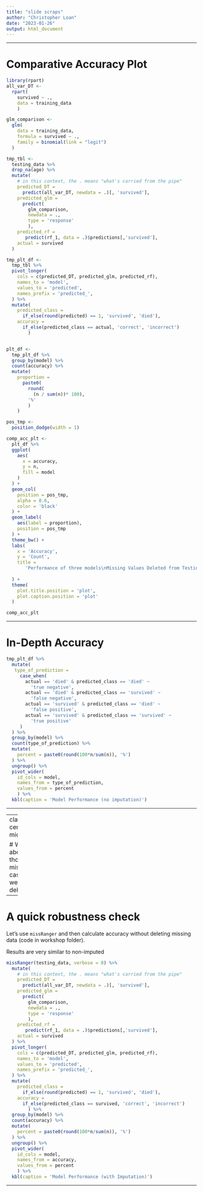 ```yaml
---
title: "slide scraps"
author: "Christopher Loan"
date: "2023-01-26"
output: html_document
---
```


---

# Comparative Accuracy Plot

```r
library(rpart)
all_var_DT <- 
  rpart(
    survived ~ ., 
    data = training_data
    )

glm_comparison <-
  glm(
    data = training_data,
    formula = survived ~ ., 
    family = binomial(link = "logit")
  )

tmp_tbl <- 
  testing_data %>% 
  drop_na(age) %>% 
  mutate(
    # in this context, the . means "what's carried from the pipe"
    predicted_DT = 
      predict(all_var_DT, newdata = .)[, 'survived'], 
    predicted_glm = 
      predict(
        glm_comparison,
        newdata = ., 
        type = 'response'
        ), 
    predicted_rf = 
       predict(rf_1, data = .)$predictions[,'survived'],
    actual = survived
  )

tmp_plt_df <- 
  tmp_tbl %>%
  pivot_longer(
    cols = c(predicted_DT, predicted_glm, predicted_rf), 
    names_to = 'model', 
    values_to = 'predicted', 
    names_prefix = 'predicted_', 
  ) %>% 
  mutate(
    predicted_class = 
      if_else(round(predicted) == 1, 'survived', 'died'),
    accuracy = 
      if_else(predicted_class == actual, 'correct', 'incorrect')
        )


plt_df <- 
  tmp_plt_df %>% 
  group_by(model) %>% 
  count(accuracy) %>% 
  mutate(
    proportion = 
      paste0(
        round(
          (n / sum(n))* 100), 
        '%'
        )
    )
```

```r
pos_tmp <-
  position_dodge(width = 1)

comp_acc_plt <- 
  plt_df %>% 
  ggplot(
    aes(
      x = accuracy,
      y = n, 
      fill = model
    )
  ) + 
  geom_col(
    position = pos_tmp,
    alpha = 0.6, 
    color = 'black'
  ) +
  geom_label(
    aes(label = proportion), 
    position = pos_tmp
  ) +
  theme_bw() + 
  labs(
    x = 'Accuracy', 
    y = 'Count',
    title = 
       'Performance of three models\nMissing Values Deleted from Testing'
         
  ) + 
  theme(
    plot.title.position = 'plot', 
    plot.caption.position = 'plot'
  )
```

```r
comp_acc_plt
```

---

# In-Depth Accuracy

```r
tmp_plt_df %>%
  mutate(
   type_of_prediction =
     case_when(
       actual == 'died' & predicted_class == 'died' ~ 
         'true negative',
       actual == 'died' & predicted_class == 'survived' ~ 
         'false negative',
       actual == 'survived' & predicted_class == 'died' ~ 
         'false positive',
       actual == 'survived' & predicted_class == 'survived' ~ 
         'true positive'
     )
  ) %>%
  group_by(model) %>% 
  count(type_of_prediction) %>% 
  mutate(
    percent = paste0(round(100*n/sum(n)), '%')
  ) %>% 
  ungroup() %>% 
  pivot_wider(
    id_cols = model,
    names_from = type_of_prediction, 
    values_from = percent
    ) %>% 
  kbl(caption = 'Model Performance (no imputation)')
```


---



---
class: center, middle 

# What about those missing cases we just deleted?

---

# A quick robustness check

Let's use `missRanger` and then calculate accuracy without deleting missing data (code in workshop folder).

Results are very similar to non-imputed

```r
missRanger(testing_data, verbose = 0) %>% 
  mutate(
    # in this context, the . means "what's carried from the pipe"
    predicted_DT = 
      predict(all_var_DT, newdata = .)[, 'survived'], 
    predicted_glm = 
      predict(
        glm_comparison,
        newdata = ., 
        type = 'response'
        ), 
    predicted_rf = 
       predict(rf_1, data = .)$predictions[,'survived'],
    actual = survived
  ) %>% 
  pivot_longer(
    cols = c(predicted_DT, predicted_glm, predicted_rf), 
    names_to = 'model', 
    values_to = 'predicted', 
    names_prefix = 'predicted_', 
  ) %>% 
  mutate(
    predicted_class = 
      if_else(round(predicted) == 1, 'survived', 'died'),
    accuracy = 
      if_else(predicted_class == survived, 'correct', 'incorrect')
        ) %>% 
  group_by(model) %>% 
  count(accuracy) %>% 
  mutate(
    percent = paste0(round(100*n/sum(n)), '%')
  ) %>% 
  ungroup() %>% 
  pivot_wider(
    id_cols = model,
    names_from = accuracy, 
    values_from = percent
    ) %>% 
  kbl(caption = 'Model Performance (with Imputation)') 
```

---
